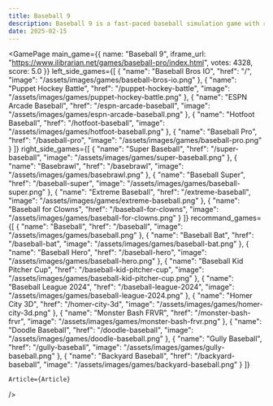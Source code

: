 ```yaml
---
title: Baseball 9
description: Baseball 9 is a fast-paced baseball simulation game with realistic gameplay, team customization, strategic matches, and exciting challenges. Explore mods, hacks, and expert strategies to enhance your experience.
date: 2025-02-15
---
```


  
<GamePage 
    main_game={{
    name: "Baseball 9",
    iframe_url: "https://www.ilibrarian.net/games/baseball-pro/index.html",
    votes: 4328,
    score: 5.0
}} 
    left_side_games={[
    {
        "name": "Baseball Bros IO",
        "href": "/",
        "image": "/assets/images/games/baseball-bros-io.png"
    },
    {
        "name": "Puppet Hockey Battle",
        "href": "/puppet-hockey-battle",
        "image": "/assets/images/games/puppet-hockey-battle.png"
    },
    {
        "name": "ESPN Arcade Baseball",
        "href": "/espn-arcade-baseball",
        "image": "/assets/images/games/espn-arcade-baseball.png"
    },
    {
        "name": "Hotfoot Baseball",
        "href": "/hotfoot-baseball",
        "image": "/assets/images/games/hotfoot-baseball.png"
    },
    {
        "name": "Baseball Pro",
        "href": "/baseball-pro",
        "image": "/assets/images/games/baseball-pro.png"
    }
    ]}
    right_side_games={[
    {
        "name": "Super Baseball",
        "href": "/super-baseball",
        "image": "/assets/images/games/super-baseball.png"
    },
    {
        "name": "Basebrawl",
        "href": "/basebrawl",
        "image": "/assets/images/games/basebrawl.png"
    },
    {
        "name": "Baseball Super",
        "href": "/baseball-super",
        "image": "/assets/images/games/baseball-super.png"
    },
    {
        "name": "Extreme Baseball",
        "href": "/extreme-baseball",
        "image": "/assets/images/games/extreme-baseball.png"
    },
    {
        "name": "Baseball for Clowns",
        "href": "/baseball-for-clowns",
        "image": "/assets/images/games/baseball-for-clowns.png"
    }
    ]}
    recommand_games={[
    {
        "name": "Baseball",
        "href": "/baseball",
        "image": "/assets/images/games/baseball.png"
    },
    {
        "name": "Baseball Bat",
        "href": "/baseball-bat",
        "image": "/assets/images/games/baseball-bat.png"
    },
    {
        "name": "Baseball Hero",
        "href": "/baseball-hero",
        "image": "/assets/images/games/baseball-hero.png"
    },
    {
        "name": "Baseball Kid Pitcher Cup",
        "href": "/baseball-kid-pitcher-cup",
        "image": "/assets/images/games/baseball-kid-pitcher-cup.png"
    },
    {
        "name": "Baseball League 2024",
        "href": "/baseball-league-2024",
        "image": "/assets/images/games/baseball-league-2024.png"
    },
    {
        "name": "Homer City 3D",
        "href": "/homer-city-3d",
        "image": "/assets/images/games/homer-city-3d.png"
    },
    {
        "name": "Monster Bash FRVR",
        "href": "/monster-bash-frvr",
        "image": "/assets/images/games/monster-bash-frvr.png"
    },
    {
        "name": "Doodle Baseball",
        "href": "/doodle-baseball",
        "image": "/assets/images/games/doodle-baseball.png"
    },
    {
        "name": "Gully Baseball",
        "href": "/gully-baseball",
        "image": "/assets/images/games/gully-baseball.png"
    },
    {
        "name": "Backyard Baseball",
         "href": "/backyard-baseball",
        "image": "/assets/images/games/backyard-baseball.png"
    }
    ]}

    Article={Article}
 />